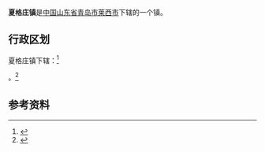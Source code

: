 {{中国乡级行政区|37/02/85/102/000}}

'''夏格庄镇'''是[[中华人民共和国|中国]][[山东省|山东省]][[青岛市|青岛市]][[莱西市|莱西市]]下辖的一个镇。

== 行政区划 ==

夏格庄镇下辖：<ref>{{PRC admin/ref sgc|37/02/85/102/000}}</ref>

{{PRC admin/children|37/02/85/102/000}}。<ref>{{Cite web|url=http://www.stats.gov.cn/tjsj/tjbz/tjyqhdmhcxhfdm/2015/37/02/85/370285102.html|title=统计用区划和城乡划分代码/山东省/青岛市/莱西市/夏格庄镇|accessdate=2017-04-23|author=国家统计局|date=2015-09-30|publisher=|archive-date=2017-04-26|archive-url=https://web.archive.org/web/20170426070200/http://www.stats.gov.cn/tjsj/tjbz/tjyqhdmhcxhfdm/2015/37/02/85/370285102.html|dead-url=no}}</ref>

==参考资料==
{{reflist}}

{{PRC admin/navcat|37/02/85/102/000}}
